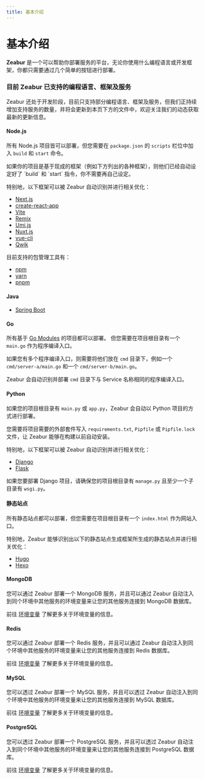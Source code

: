 ```yaml
---
title: 基本介绍
---
```



# 基本介绍

**Zeabur** 是一个可以帮助你部署服务的平台，无论你使用什么编程语言或开发框架，你都只需要通过几个简单的按钮进行部署。

### 目前 Zeabur 已支持的编程语言、框架及服务

Zeabur 还处于开发阶段，目前只支持部分编程语言、框架及服务，但我们正持续增加支持服务的数量，并将会更新到本页下方的文件中，欢迎关注我们的动态获取最新的更新信息。

#### Node.js

所有 Node.js 项目皆可以部署，但您需要在 `package.json` 的 `scripts` 栏位中加入 `build` 和 `start` 命令。

<Callout emoji="✅">
  如果你的项目是基于现成的框架（例如下方列出的各种框架），则他们已经自动设定好了 `build` 和 `start` 指令，你不需要再自己设定。
</Callout>

特别地，以下框架可以被 Zeabur 自动识别并进行相关优化：

- [Next.js](https://nextjs.org/)
- [create-react-app](https://create-react-app.dev/)
- [Vite](https://vitejs.dev/)
- [Remix](https://remix.run/)
- [Umi.js](https://umijs.org/)
- [Nuxt.js](https://nuxtjs.org/)
- [vue-cli](https://cli.vuejs.org/)
- [Qwik](https://qwik.builder.io/)

目前支持的包管理工具有：

- [npm](https://www.npmjs.com/)
- [yarn](https://yarnpkg.com/)
- [pnpm](https://pnpm.js.org/)


#### Java

- [Spring Boot](https://spring.io/projects/spring-boot)

#### Go

所有基于 [Go Modules](https://blog.golang.org/using-go-modules) 的项目都可以部署。 但您需要在项目根目录有一个 `main.go` 作为程序编译入口。

如果您有多个程序编译入口，则需要将他们放在 `cmd` 目录下，例如一个 `cmd/server-a/main.go` 和一个 `cmd/server-b/main.go`。

Zeabur 会自动识别并部署 `cmd` 目录下与 Service 名称相同的程序编译入口。

#### Python

如果您的项目根目录有 `main.py` 或 `app.py`，Zeabur 会自动以 Python 项目的方式进行部署。

您需要将项目需要的外部套件写入 `requirements.txt`, `Pipfile` 或 `Pipfile.lock` 文件，让 Zeabur 能够在构建以前自动安装。

特别地，以下框架可以被 Zeabur 自动识别并进行相关优化：

- [Django](https://www.djangoproject.com/)
- [Flask](https://flask.palletsprojects.com/)

如果您要部署 Django 项目，请确保您的项目根目录有 `manage.py` 且至少一个子目录有 `wsgi.py`。

#### 静态站点

所有静态站点都可以部署，但您需要在项目根目录有一个 `index.html` 作为网站入口。

特别地，Zeabur 能够识别出以下的静态站点生成框架所生成的静态站点并进行相关优化：

- [Hugo](https://gohugo.io/)
- [Hexo](https://hexo.io/)

#### MongoDB

您可以通过 Zeabur 部署一个 MongoDB 服务，并且可以通过 Zeabur 自动注入到同个环境中其他服务的环境变量来让您的其他服务连接到 MongoDB 数据库。

前往 [环境变量](/zh-CN/variable) 了解更多关于环境变量的信息。

#### Redis

您可以通过 Zeabur 部署一个 Redis 服务，并且可以通过 Zeabur 自动注入到同个环境中其他服务的环境变量来让您的其他服务连接到 Redis 数据库。

前往 [环境变量](/zh-CN/variable) 了解更多关于环境变量的信息。

#### MySQL

您可以透过 Zeabur 部署一个 MySQL 服务，并且可以透过 Zeabur 自动注入到同个环境中其他服务的环境变量来让您的其他服务连接到 MySQL 数据库。

前往 [环境变量](/zh-CN/variable) 了解更多关于环境变量的信息。

#### PostgreSQL

您可以透过 Zeabur 部署一个 PostgreSQL 服务，并且可以透过 Zeabur 自动注入到同个环境中其他服务的环境变量来让您的其他服务连接到 PostgreSQL 数据库。

前往 [环境变量](/zh-CN/variable) 了解更多关于环境变量的信息。
